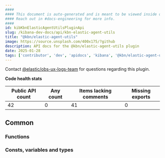 ```yaml
---
####
#### This document is auto-generated and is meant to be viewed inside our experimental, new docs system.
#### Reach out in #docs-engineering for more info.
####
id: kibKbnElasticAgentUtilsPluginApi
slug: /kibana-dev-docs/api/kbn-elastic-agent-utils
title: "@kbn/elastic-agent-utils"
image: https://source.unsplash.com/400x175/?github
description: API docs for the @kbn/elastic-agent-utils plugin
date: 2025-01-28
tags: ['contributor', 'dev', 'apidocs', 'kibana', '@kbn/elastic-agent-utils']
---
```




Contact [@elastic/obs-ux-logs-team](https://github.com/orgs/elastic/teams/obs-ux-logs-team) for questions regarding this plugin.

**Code health stats**

| Public API count  | Any count | Items lacking comments | Missing exports |
|-------------------|-----------|------------------------|-----------------|
| 42 | 0 | 41 | 0 |

## Common

### Functions
<DocDefinitionList data={kbnElasticAgentUtilsObj.common.functions}/>

### Consts, variables and types
<DocDefinitionList data={kbnElasticAgentUtilsObj.common.misc}/>

